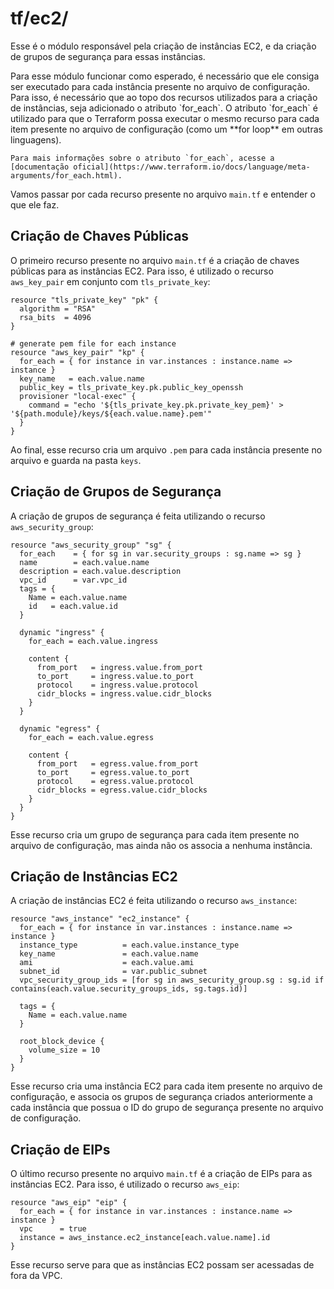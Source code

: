 
# tf/ec2/

Esse é o módulo responsável pela criação de instâncias EC2, e
da criação de grupos de segurança para essas instâncias.

<Callout emoji="⚠️">
    Para esse módulo funcionar como esperado, é necessário que ele consiga ser executado
    para cada instância presente no arquivo de configuração. Para isso, é necessário que
    ao topo dos recursos utilizados para a criação de instâncias, seja adicionado o
    atributo `for_each`.
</Callout>

<Callout emoji="📝">
    O atributo `for_each` é utilizado para que o Terraform possa executar o mesmo
    recurso para cada item presente no arquivo de configuração (como um **for loop** em
    outras linguagens).

    Para mais informações sobre o atributo `for_each`, acesse a
    [documentação oficial](https://www.terraform.io/docs/language/meta-arguments/for_each.html).
</Callout>

Vamos passar por cada recurso presente no arquivo `main.tf` e entender o que ele faz.

## Criação de Chaves Públicas

O primeiro recurso presente no arquivo `main.tf` é a criação de chaves públicas para
as instâncias EC2. Para isso, é utilizado o recurso `aws_key_pair` em conjunto com `tls_private_key`:

```hcl
resource "tls_private_key" "pk" {
  algorithm = "RSA"
  rsa_bits  = 4096
}

# generate pem file for each instance
resource "aws_key_pair" "kp" {
  for_each = { for instance in var.instances : instance.name => instance }
  key_name   = each.value.name
  public_key = tls_private_key.pk.public_key_openssh
  provisioner "local-exec" {
    command = "echo '${tls_private_key.pk.private_key_pem}' > '${path.module}/keys/${each.value.name}.pem'"
  }
}
```
Ao final, esse recurso cria um arquivo `.pem` para cada instância presente no arquivo e guarda na pasta `keys`.

## Criação de Grupos de Segurança

A criação de grupos de segurança é feita utilizando o recurso `aws_security_group`:

```hcl
resource "aws_security_group" "sg" {
  for_each    = { for sg in var.security_groups : sg.name => sg }
  name        = each.value.name
  description = each.value.description
  vpc_id      = var.vpc_id
  tags = {
    Name = each.value.name
    id   = each.value.id
  }

  dynamic "ingress" {
    for_each = each.value.ingress

    content {
      from_port   = ingress.value.from_port
      to_port     = ingress.value.to_port
      protocol    = ingress.value.protocol
      cidr_blocks = ingress.value.cidr_blocks
    }
  }

  dynamic "egress" {
    for_each = each.value.egress

    content {
      from_port   = egress.value.from_port
      to_port     = egress.value.to_port
      protocol    = egress.value.protocol
      cidr_blocks = egress.value.cidr_blocks
    }
  }
}
```

Esse recurso cria um grupo de segurança para cada item presente no arquivo de configuração, mas ainda não os associa a nenhuma instância.

## Criação de Instâncias EC2

A criação de instâncias EC2 é feita utilizando o recurso `aws_instance`:

```hcl
resource "aws_instance" "ec2_instance" {
  for_each = { for instance in var.instances : instance.name => instance }
  instance_type          = each.value.instance_type
  key_name               = each.value.name
  ami                    = each.value.ami
  subnet_id              = var.public_subnet
  vpc_security_group_ids = [for sg in aws_security_group.sg : sg.id if contains(each.value.security_groups_ids, sg.tags.id)]

  tags = {
    Name = each.value.name
  }

  root_block_device {
    volume_size = 10
  }
}
```

Esse recurso cria uma instância EC2 para cada item presente no arquivo de configuração, e associa os grupos de segurança 
criados anteriormente a cada instância que possua o ID do grupo de segurança presente no arquivo de configuração.

## Criação de EIPs

O último recurso presente no arquivo `main.tf` é a criação de EIPs para as instâncias EC2. Para isso, é utilizado o recurso `aws_eip`:

```hcl
resource "aws_eip" "eip" {
  for_each = { for instance in var.instances : instance.name => instance }
  vpc      = true
  instance = aws_instance.ec2_instance[each.value.name].id
}
```
Esse recurso serve para que as instâncias EC2 possam ser acessadas de fora da VPC.